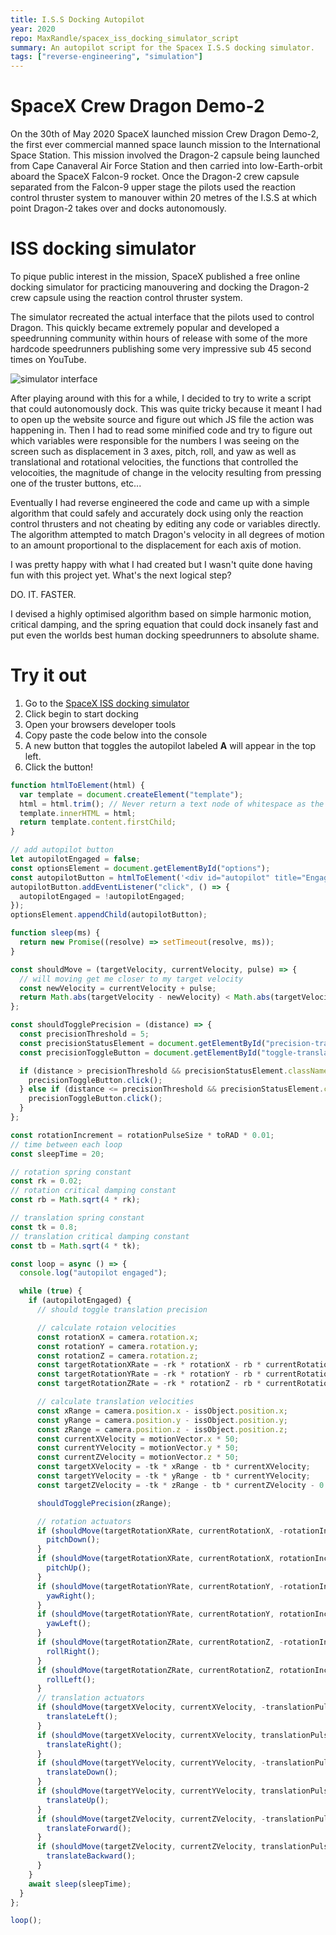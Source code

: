 ```yaml
---
title: I.S.S Docking Autopilot
year: 2020
repo: MaxRandle/spacex_iss_docking_simulator_script
summary: An autopilot script for the Spacex I.S.S docking simulator.
tags: ["reverse-engineering", "simulation"]
---
```


# SpaceX Crew Dragon Demo-2

On the 30th of May 2020 SpaceX launched mission Crew Dragon Demo-2, the first ever commercial manned space launch mission to the International Space Station. This mission involved the Dragon-2 capsule being launched from Cape Canaveral Air Force Station and then carried into low-Earth-orbit aboard the SpaceX Falcon-9 rocket. Once the Dragon-2 crew capsule separated from the Falcon-9 upper stage the pilots used the reaction control thruster system to manouver within 20 metres of the I.S.S at which point Dragon-2 takes over and docks autonomously.

# ISS docking simulator

To pique public interest in the mission, SpaceX published a free online docking simulator for practicing manouvering and docking the Dragon-2 crew capsule using the reaction control thruster system.

The simulator recreated the actual interface that the pilots used to control Dragon. This quickly became extremely popular and developed a speedrunning community within hours of release with some of the more hardcode speedrunners publishing some very impressive sub 45 second times on YouTube.

![simulator interface](/media/iss.jpeg)

After playing around with this for a while, I decided to try to write a script that could autonomously dock. This was quite tricky because it meant I had to open up the website source and figure out which JS file the action was happening in. Then I had to read some minified code and try to figure out which variables were responsible for the numbers I was seeing on the screen such as displacement in 3 axes, pitch, roll, and yaw as well as translational and rotational velocities, the functions that controlled the velocoities, the magnitude of change in the velocity resulting from pressing one of the truster buttons, etc...

Eventually I had reverse engineered the code and came up with a simple algorithm that could safely and accurately dock using only the reaction control thrusters and not cheating by editing any code or variables directly. The algorithm attempted to match Dragon's velocity in all degrees of motion to an amount proportional to the displacement for each axis of motion.

I was pretty happy with what I had created but I wasn't quite done having fun with this project yet. What's the next logical step?

DO. IT. FASTER.

I devised a highly optimised algorithm based on simple harmonic motion, critical damping, and the spring equation that could dock insanely fast and put even the worlds best human docking speedrunners to absolute shame.

# Try it out

1. Go to the [SpaceX ISS docking simulator](https://iss-sim.spacex.com/)
2. Click begin to start docking
3. Open your browsers developer tools
4. Copy paste the code below into the console
5. A new button that toggles the autopilot labeled **A** will appear in the top left.
6. Click the button!

```js
function htmlToElement(html) {
  var template = document.createElement("template");
  html = html.trim(); // Never return a text node of whitespace as the result
  template.innerHTML = html;
  return template.content.firstChild;
}

// add autopilot button
let autopilotEngaged = false;
const optionsElement = document.getElementById("options");
const autopilotButton = htmlToElement('<div id="autopilot" title="Engage Autopilot" class="icon">A</div>');
autopilotButton.addEventListener("click", () => {
  autopilotEngaged = !autopilotEngaged;
});
optionsElement.appendChild(autopilotButton);

function sleep(ms) {
  return new Promise((resolve) => setTimeout(resolve, ms));
}

const shouldMove = (targetVelocity, currentVelocity, pulse) => {
  // will moving get me closer to my target velocity
  const newVelocity = currentVelocity + pulse;
  return Math.abs(targetVelocity - newVelocity) < Math.abs(targetVelocity - currentVelocity);
};

const shouldTogglePrecision = (distance) => {
  const precisionThreshold = 5;
  const precisionStatusElement = document.getElementById("precision-translation-status");
  const precisionToggleButton = document.getElementById("toggle-translation");

  if (distance > precisionThreshold && precisionStatusElement.className !== "noselect large") {
    precisionToggleButton.click();
  } else if (distance <= precisionThreshold && precisionStatusElement.className === "noselect large") {
    precisionToggleButton.click();
  }
};

const rotationIncrement = rotationPulseSize * toRAD * 0.01;
// time between each loop
const sleepTime = 20;

// rotation spring constant
const rk = 0.02;
// rotation critical damping constant
const rb = Math.sqrt(4 * rk);

// translation spring constant
const tk = 0.8;
// translation critical damping constant
const tb = Math.sqrt(4 * tk);

const loop = async () => {
  console.log("autopilot engaged");

  while (true) {
    if (autopilotEngaged) {
      // should toggle translation precision

      // calculate rotaion velocities
      const rotationX = camera.rotation.x;
      const rotationY = camera.rotation.y;
      const rotationZ = camera.rotation.z;
      const targetRotationXRate = -rk * rotationX - rb * currentRotationX;
      const targetRotationYRate = -rk * rotationY - rb * currentRotationY;
      const targetRotationZRate = -rk * rotationZ - rb * currentRotationZ;

      // calculate translation velocities
      const xRange = camera.position.x - issObject.position.x;
      const yRange = camera.position.y - issObject.position.y;
      const zRange = camera.position.z - issObject.position.z;
      const currentXVelocity = motionVector.x * 50;
      const currentYVelocity = motionVector.y * 50;
      const currentZVelocity = motionVector.z * 50;
      const targetXVelocity = -tk * xRange - tb * currentXVelocity;
      const targetYVelocity = -tk * yRange - tb * currentYVelocity;
      const targetZVelocity = -tk * zRange - tb * currentZVelocity - 0.01;

      shouldTogglePrecision(zRange);

      // rotation actuators
      if (shouldMove(targetRotationXRate, currentRotationX, -rotationIncrement)) {
        pitchDown();
      }
      if (shouldMove(targetRotationXRate, currentRotationX, rotationIncrement)) {
        pitchUp();
      }
      if (shouldMove(targetRotationYRate, currentRotationY, -rotationIncrement)) {
        yawRight();
      }
      if (shouldMove(targetRotationYRate, currentRotationY, rotationIncrement)) {
        yawLeft();
      }
      if (shouldMove(targetRotationZRate, currentRotationZ, -rotationIncrement)) {
        rollRight();
      }
      if (shouldMove(targetRotationZRate, currentRotationZ, rotationIncrement)) {
        rollLeft();
      }
      // translation actuators
      if (shouldMove(targetXVelocity, currentXVelocity, -translationPulseSize)) {
        translateLeft();
      }
      if (shouldMove(targetXVelocity, currentXVelocity, translationPulseSize)) {
        translateRight();
      }
      if (shouldMove(targetYVelocity, currentYVelocity, -translationPulseSize)) {
        translateDown();
      }
      if (shouldMove(targetYVelocity, currentYVelocity, translationPulseSize)) {
        translateUp();
      }
      if (shouldMove(targetZVelocity, currentZVelocity, -translationPulseSize)) {
        translateForward();
      }
      if (shouldMove(targetZVelocity, currentZVelocity, translationPulseSize)) {
        translateBackward();
      }
    }
    await sleep(sleepTime);
  }
};

loop();
```
